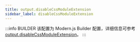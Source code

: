 ```yaml
---
title: output.disableCssModuleExtension
sidebar_label: disableCssModuleExtension
---
```


:::info BUILDER
该配置为 Modern.js Builder 配置，详细信息可参考 [output.disableCssModuleExtension](https://modernjs.dev/builder/api/config-output.html#output-disablecssmoduleextension)。
:::


<Main />

